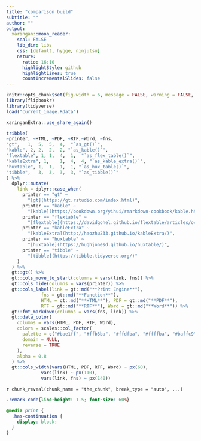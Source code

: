 ```yaml
---
title: "comparison build"
subtitle: ""
author: ""
output:
  xaringan::moon_reader:
    seal: FALSE
    lib_dir: libs
    css: [default, hygge, ninjutsu]
    nature:
      ratio: 16:10
      highlightStyle: github
      highlightLines: true
      countIncrementalSlides: false
---
```




```r
knitr::opts_chunk$set(fig.width = 6, message = FALSE, warning = FALSE, comment = "", cache = F)
library(flipbookr)
library(tidyverse)
load("current_image.Rdata")
```


```r
xaringanExtra::use_share_again()
```


```r
tribble(
~printer, ~HTML, ~PDF, ~RTF,~Word, ~fns, 
"gt",	1,	5,	5,	4,  "`as_gt()`",
"kable", 2,	2,	2,	2, "`as_kable()`",
"flextable", 1,	1,	4,	1,  "`as_flex_table()`",
"kableExtra", 1,	1,	4,	4, "`as_kable_extra()`",
"huxtable",	1,	1,	1,	1, "`as_hux_table()`",
"tibble",	3,	3,	3,	3, "`as_tibble()`"
) %>% 
  dplyr::mutate(
    link = dplyr::case_when(
      printer == "gt" ~ 
        "[gt](https://gt.rstudio.com/index.html)",
      printer == "kable" ~ 
        "[kable](https://bookdown.org/yihui/rmarkdown-cookbook/kable.html)",
      printer == "flextable" ~
        "[flextable](https://davidgohel.github.io/flextable/articles/overview.html)",
      printer == "kableExtra" ~ 
        "[kableExtra](http://haozhu233.github.io/kableExtra/)",
      printer == "huxtable" ~
        "[huxtable](https://hughjonesd.github.io/huxtable/)",
      printer == "tibble" ~ 
        "[tibble](https://tibble.tidyverse.org/)"
    )
  ) %>%
  gt::gt() %>%
  gt::cols_move_to_start(columns = vars(link, fns)) %>%
  gt::cols_hide(columns = vars(printer)) %>%
  gt::cols_label(link = gt::md("**Print Engine**"), 
             fns = gt::md("**Function**"), 
             HTML = gt::md("**HTML**"), PDF = gt::md("**PDF**"), 
             RTF = gt::md("**RTF**"), Word = gt::md("**Word**")) %>%
  gt::fmt_markdown(columns = vars(fns, link)) %>%
  gt::data_color(
    columns = vars(HTML, PDF, RTF, Word),
    colors = scales::col_factor(
      palette = c("#bae1ff", "#ffb3ba", "#ffdfba", "#ffffba", "#baffc9"),
      domain = NULL,
      reverse = TRUE
    ),
    alpha = 0.8
  ) %>%
  gt::cols_width(vars(HTML, PDF, RTF, Word) ~ px(60),
             vars(link) ~ px(110),
             vars(link, fns) ~ px(140))
```

`r chunk_reveal(chunk_name = "the_chunk", break_type = "auto", ...)`



```css
.remark-code{line-height: 1.5; font-size: 60%}

@media print {
  .has-continuation {
    display: block;
  }
}
```

